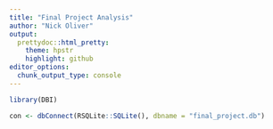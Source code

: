 ```yaml
---
title: "Final Project Analysis"
author: "Nick Oliver"
output:
  prettydoc::html_pretty:
    theme: hpstr
    highlight: github
editor_options: 
  chunk_output_type: console
---
```


```r
library(DBI)
```

```r
con <- dbConnect(RSQLite::SQLite(), dbname = "final_project.db")
```

